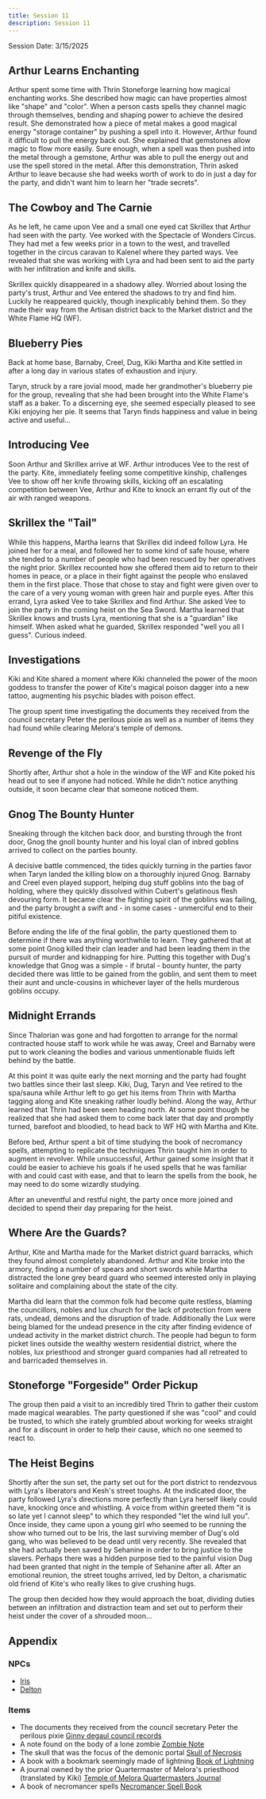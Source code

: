 ```yaml
---
title: Session 11
description: Session 11
---
```

Session Date: 3/15/2025

## Arthur Learns Enchanting

Arthur spent some time with Thrin Stoneforge learning how magical enchanting works. She described how magic can have properties almost like "shape" and "color". When a person casts spells they channel magic through themselves, bending and shaping power to achieve the desired result. She demonstrated how a piece of metal makes a good magical energy "storage container" by pushing a spell into it. However, Arthur found it difficult to pull the energy back out. She explained that gemstones allow magic to flow more easily. Sure enough, when a spell was then pushed into the metal through a gemstone, Arthur was able to pull the energy out and use the spell stored in the metal. After this demonstration, Thrin asked Arthur to leave because she had weeks worth of work to do in just a day for the party, and didn't want him to learn her "trade secrets".

## The Cowboy and The Carnie

As he left, he came upon Vee and a small one eyed cat Skrillex that Arthur had seen with the party. Vee worked with the Spectacle of Wonders Circus. They had met a few weeks prior in a town to the west, and travelled together in the circus caravan to Kalenel where they parted ways. Vee revealed that she was working with Lyra and had been sent to aid the party with her infiltration and knife and skills.

Skrillex quickly disappeared in a shadowy alley. Worried about losing the party's trust, Arthur and Vee entered the shadows to try and find him. Luckily he reappeared quickly, though inexplicably behind them. So they made their way from the Artisan district back to the Market district and the White Flame HQ (WF).

## Blueberry Pies

Back at home base, Barnaby, Creel, Dug, Kiki Martha and Kite settled in after a long day in various states of exhaustion and injury.

Taryn, struck by a rare jovial mood, made her grandmother's blueberry pie for the group, revealing that she had been brought into the White Flame's staff as a baker. To a discerning eye, she seemed especially pleased to see Kiki enjoying her pie. It seems that Taryn finds happiness and value in being active and useful...

## Introducing Vee

Soon Arthur and Skrillex arrive at WF. Arthur introduces Vee to the rest of the party. Kite, immediately feeling some competitive kinship, challenges Vee to show off her knife throwing skills, kicking off an escalating competition between Vee, Arthur and Kite to knock an errant fly out of the air with ranged weapons.

## Skrillex the "Tail"

While this happens, Martha learns that Skrillex did indeed follow Lyra. He joined her for a meal, and followed her to some kind of safe house, where she tended to a number of people who had been rescued by her operatives the night prior. Skrillex recounted how she offered them aid to return to their homes in peace, or a place in their fight against the people who enslaved them in the first place. Those that chose to stay and fight were given over to the care of a very young woman with green hair and purple eyes. After this errand, Lyra asked Vee to take Skrillex and find Arthur. She asked Vee to join the party in the coming heist on the Sea Sword. Martha learned that Skrillex knows and trusts Lyra, mentioning that she is a "guardian" like himself. When asked what he guarded, Skrillex responded "well you all I guess". Curious indeed.

## Investigations

Kiki and Kite shared a moment where Kiki channeled the power of the moon goddess to transfer the power of Kite's magical poison dagger into a new tattoo, augmenting his psychic blades with poison effect.

The group spent time investigating the documents they received from the council secretary Peter the perilous pixie as well as a number of items they had found while clearing Melora's temple of demons.

## Revenge of the Fly

Shortly after, Arthur shot a hole in the window of the WF and Kite poked his head out to see if anyone had noticed. While he didn't notice anything outside, it soon became clear that someone noticed them.

## Gnog The Bounty Hunter

Sneaking through the kitchen back door, and bursting through the front door, Gnog the gnoll bounty hunter and his loyal clan of inbred goblins arrived to collect on the parties bounty.

A decisive battle commenced, the tides quickly turning in the parties favor when Taryn landed the killing blow on a thoroughly injured Gnog. Barnaby and Creel even played support, helping dug stuff goblins into the bag of holding, where they quickly dissolved within Cubert's gelatinous flesh devouring form. It became clear the fighting spirit of the goblins was failing, and the party brought a swift and - in some cases - unmerciful end to their pitiful existence.

Before ending the life of the final goblin, the party questioned them to determine if there was anything worthwhile to learn. They gathered that at some point Gnog killed their clan leader and had been leading them in the pursuit of murder and kidnapping for hire. Putting this together with Dug's knowledge that Gnog was a simple - if brutal - bounty hunter, the party decided there was little to be gained from the goblin, and sent them to meet their aunt and uncle-cousins in whichever layer of the hells murderous goblins occupy.

## Midnight Errands

Since Thalorian was gone and had forgotten to arrange for the normal contracted house staff to work while he was away, Creel and Barnaby were put to work cleaning the bodies and various unmentionable fluids left behind by the battle.

At this point it was quite early the next morning and the party had fought two battles since their last sleep. Kiki, Dug, Taryn and Vee retired to the spa/sauna while Arthur left to go get his items from Thrin with Martha tagging along and Kite sneaking rather loudly behind. Along the way, Arthur learned that Thrin had been seen heading north. At some point though he realized that she had asked them to come back later that day and promptly turned, barefoot and bloodied, to head back to WF HQ with Martha and Kite.

Before bed, Arthur spent a bit of time studying the book of necromancy spells, attempting to replicate the techniques Thrin taught him in order to augment in revolver. While unsuccessful, Arthur gained some insight that it could be easier to achieve his goals if he used spells that he was familiar with and could cast with ease, and that to learn the spells from the book, he may need to do some wizardly studying.

After an uneventful and restful night, the party once more joined and decided to spend their day preparing for the heist.

## Where Are the Guards?

Arthur, Kite and Martha made for the Market district guard barracks, which they found almost completely abandoned. Arthur and Kite broke into the armory, finding a number of spears and short swords while Martha distracted the lone grey beard guard who seemed interested only in playing solitaire and complaining about the state of the city.

Martha did learn that the common folk had become quite restless, blaming the councillors, nobles and lux church for the lack of protection from were rats, undead, demons and the disruption of trade. Additionally the Lux were being blamed for the undead presence in the city after finding evidence of undead activity in the market district church. The people had begun to form picket lines outside the wealthy western residential district, where the nobles, lux priesthood and stronger guard companies had all retreated to and barricaded themselves in.

## Stoneforge "Forgeside" Order Pickup

The group then paid a visit to an incredibly tired Thrin to gather their custom made magical wearables. The party questioned if she was "cool" and could be trusted, to which she irately grumbled about working for weeks straight and for a discount in order to help their cause, which no one seemed to react to.

## The Heist Begins

Shortly after the sun set, the party set out for the port district to rendezvous with Lyra's liberators and Kesh's street toughs. At the indicated door, the party followed Lyra's directions more perfectly than Lyra herself likely could have, knocking once and whistling. A voice from within greeted them "it is so late yet I cannot sleep" to which they responded "let the wind lull you". Once inside, they came upon a young girl who seemed to be running the show who turned out to be Iris, the last surviving member of Dug's old gang, who was believed to be dead until very recently. She revealed that she had actually been saved by Sehanine in order to bring justice to the slavers. Perhaps there was a hidden purpose tied to the painful vision Dug had been granted that night in the temple of Sehanine after all. After an emotional reunion, the street toughs arrived, led by Delton, a charismatic old friend of Kite's who really likes to give crushing hugs.

The group then decided how they would approach the boat, dividing duties between an infiltration and distraction team and set out to perform their heist under the cover of a shrouded moon...

## Appendix

### NPCs

- [Iris](/vennelos/characters/npcs/iris)
- [Delton](/vennelos/characters/npcs/delton)

### Items

- The documents they received from the council secretary Peter the perilous pixie [Ginny degaul council records](/vennelos/items/ginny-degaul-council-records)
- A note found on the body of a lone zombie [Zombie Note](/vennelos/items/zombie-note)
- The skull that was the focus of the demonic portal [Skull of Necrosis](/vennelos/items/skull-of-necrosis)
- A book with a bookmark seemingly made of lightning [Book of Lightning](/vennelos/items/book-with-lightning-bookmark)
- A journal owned by the prior Quartermaster of Melora's priesthood (translated by Kiki) [Temple of Melora Quartermasters Journal](/vennelos/items/temple-of-melora-quartermasters-journal)
- A book of necromancer spells [Necromancer Spell Book](/vennelos/items/necromancer-spell-book)

